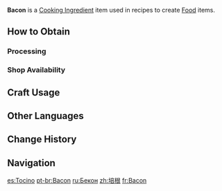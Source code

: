 {{Item Infobox
|id          = 110010
|image       = Item Bacon.png
|type        = Cooking Ingredients
|invCategory = Materials
|description = Smoked strips of pork. Crispy with a bit of fat, but not too greasy.<br />Mmmmm... bacon.
|rarity      = 3
|source1     = [[Processing]]
|source2     = {{Sold By}}
}}
'''Bacon''' is a [[Cooking Ingredient]] item used in recipes to create [[Food]] items.

==How to Obtain==
===Processing===
{{Recipe
|type = Processing
|Raw Meat = 2
|Salt = 2
|sort = Raw Meat,Salt
|time = 15
}}

===Shop Availability===
{{Shop Availability}}

==Craft Usage==
{{Craft Usage}}

==Other Languages==
{{Other Languages|default_hidden = 1
|en      = Bacon
|zhs     = 培根
|zhs_rm  = Péigēn
|zht     = 培根
|zht_rm  = Péigēn
|ja      = ベーコン
|ja_rm   = Beekon
|ko      = 베이컨
|ko_rm   = Be'ikeon
|es      = Tocino
|fr      = Bacon
|ru      = Бекон
|th      = Bacon
|vi      = Thịt Xông Khói
|de      = Speck
|id      = Bacon
|pt      = Bacon
}}

==Change History==
{{Change History|1.0}}

==Navigation==
{{Material Navbox|type=Crafting Materials}}

[[es:Tocino]]
[[pt-br:Bacon]]
[[ru:Бекон]]
[[zh:培根]]
[[fr:Bacon]]